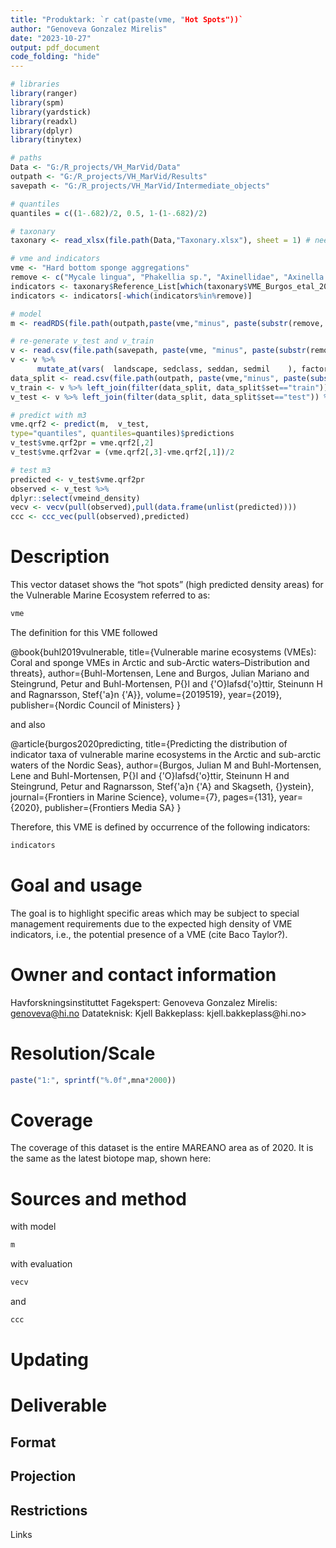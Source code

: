 ```yaml
---
title: "Produktark: `r cat(paste(vme, "Hot Spots"))`
author: "Genoveva Gonzalez Mirelis"
date: "2023-10-27"
output: pdf_document
code_folding: "hide"
---
```

 
```r
# libraries
library(ranger)
library(spm)
library(yardstick)
library(readxl)
library(dplyr)
library(tinytex)

# paths
Data <- "G:/R_projects/VH_MarVid/Data"
outpath <- "G:/R_projects/VH_MarVid/Results"
savepath <- "G:/R_projects/VH_MarVid/Intermediate_objects"

# quantiles
quantiles = c((1-.682)/2, 0.5, 1-(1-.682)/2)

# taxonary
taxonary <- read_xlsx(file.path(Data,"Taxonary.xlsx"), sheet = 1) # needs to be closed

# vme and indicators
vme <- "Hard bottom sponge aggregations"
remove <- c("Mycale lingua", "Phakellia sp.", "Axinellidae", "Axinella infundibuliformis")
indicators <- taxonary$Reference_List[which(taxonary$VME_Burgos_etal_2020==vme)]
indicators <- indicators[-which(indicators%in%remove)]

# model
m <- readRDS(file.path(outpath,paste(vme,"minus", paste(substr(remove, 1,7), collapse=", "), "model.rda" )))

# re-generate v_test and v_train
v <- read.csv(file.path(savepath, paste(vme, "minus", paste(substr(remove, 1,7), collapse=", "), "v.csv", collapse=" ")))
v <- v %>% 
      mutate_at(vars(  landscape, sedclass, seddan, sedmil    ), factor)
data_split <- read.csv(file.path(outpath, paste(vme,"minus", paste(substr(remove, 1,7), collapse=", "), "data split.csv")))
v_train <- v %>% left_join(filter(data_split, data_split$set=="train")) %>% filter(!is.na(set))
v_test <- v %>% left_join(filter(data_split, data_split$set=="test")) %>% filter(!is.na(set))

# predict with m3
vme.qrf2 <- predict(m,  v_test,
type="quantiles", quantiles=quantiles)$predictions
v_test$vme.qrf2pr = vme.qrf2[,2]
v_test$vme.qrf2var = (vme.qrf2[,3]-vme.qrf2[,1])/2

# test m3
predicted <- v_test$vme.qrf2pr
observed <- v_test %>%
dplyr::select(vmeind_density)
vecv <- vecv(pull(observed),pull(data.frame(unlist(predicted))))
ccc <- ccc_vec(pull(observed),predicted)
```

# Description
This vector dataset shows the "hot spots" (high predicted density areas) for the Vulnerable Marine Ecosystem referred to as:
```r
vme
```
The definition for this VME followed

@book{buhl2019vulnerable,
  title={Vulnerable marine ecosystems (VMEs): Coral and sponge VMEs in Arctic and sub-Arctic waters--Distribution and threats},
  author={Buhl-Mortensen, Lene and Burgos, Julian Mariano and Steingrund, Petur and Buhl-Mortensen, P{\aa}l and {\'O}lafsd{\'o}ttir, Steinunn H and Ragnarsson, Stef{\'a}n {\'A}},
  volume={2019519},
  year={2019},
  publisher={Nordic Council of Ministers}
}

 and also
 
 @article{burgos2020predicting,
  title={Predicting the distribution of indicator taxa of vulnerable marine ecosystems in the Arctic and sub-arctic waters of the Nordic Seas},
  author={Burgos, Julian M and Buhl-Mortensen, Lene and Buhl-Mortensen, P{\aa}l and {\'O}lafsd{\'o}ttir, Steinunn H and Steingrund, Petur and Ragnarsson, Stef{\'a}n {\'A} and Skagseth, {\O}ystein},
  journal={Frontiers in Marine Science},
  volume={7},
  pages={131},
  year={2020},
  publisher={Frontiers Media SA}
}

Therefore, this VME is defined by occurrence of the following indicators:
```r
indicators
```

# Goal and usage
The goal is to highlight specific areas which may be subject to special management requirements due to the expected high density of VME indicators, i.e., the potential presence of a VME (cite Baco Taylor?).

# Owner and contact information
Havforskningsinstituttet
Fagekspert: Genoveva Gonzalez Mirelis: <genoveva@hi.no>
Datateknisk: Kjell Bakkeplass: kjell.bakkeplass@hi.no>

# Resolution/Scale
```r
paste("1:", sprintf("%.0f",mna*2000))
```

# Coverage
The coverage of this dataset is the entire MAREANO area as of 2020. It is the same as the latest biotope map, shown here: 

# Sources and method


with model
```r
m
```

with evaluation
```r
vecv
```
and
```r
ccc
```

# Updating

# Deliverable
## Format
## Projection
## Restrictions

Links
